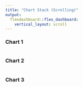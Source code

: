 ```yaml
---
title: "Chart Stack (Scrolling)"
output: 
  flexdashboard::flex_dashboard:
    vertical_layout: scroll
---
```

    
### Chart 1
    
```r
```
    
### Chart 2

```r
```

### Chart 3

```r
```